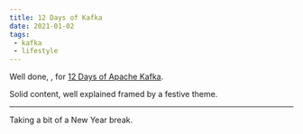 ```yaml
---
title: 12 Days of Kafka
date: 2021-01-02
tags:
 - kafka
 - lifestyle
---
```



Well done, <Confluent/>, for [12 Days of Apache Kafka](https://www.confluent.io/blog/apache-kafka-intro-how-kafka-works/).

Solid content, well explained framed by a festive theme.

---

Taking a bit of a New Year break.